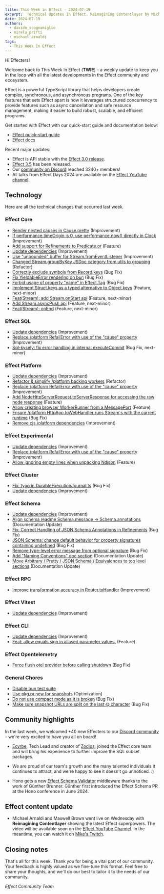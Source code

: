 ```yaml
---
title: This Week in Effect - 2024-07-19
excerpt:  Technical Updates in Effect. Reimagining Contentlayer by Michael Arnaldi and Maxwell Brown.
date: 2024-07-19
authors:
  - davide_scognamiglio
  - mirela_prifti
  - michael_arnaldi
tags:
  - This Week In Effect
---
```



Hi Effecters!

Welcome back to This Week In Effect (**TWIE**) – a weekly update to keep you in the loop with all the latest developments in the Effect community and ecosystem.

Effect is a powerful TypeScript library that helps developers create complex, synchronous, and asynchronous programs. One of the key features that sets Effect apart is how it leverages structured concurrency to provide features such as async cancellation and safe resource management, making it easier to build robust, scalable, and efficient programs.

Get started with Effect with our quick-start guide and documentation below:

- [Effect quick-start guide](/docs/quickstart)
- [Effect docs](/docs/introduction)

Recent major updates:

- Effect is API stable with the [Effect 3.0 release](https://effect.website/blog/effect-3.0).
- [Effect 3.5](https://effect.website/blog/effect-3.5) has been released.
- Our [community on Discord](https://discord.gg/effect-ts) reached 3240+ members!
- All talks from Effect Days 2024 are available on the [Effect YouTube channel](https://www.youtube.com/@effect-ts).

## Technology

Here are all the technical changes that occurred last week.

### Effect Core
+ [Render nested causes in Cause.pretty](https://github.com/Effect-TS/effect/pull/3246) (Improvement)
+ [If performance.timeOrigin is 0, use performance.now() directly in Clock](https://github.com/Effect-TS/effect/pull/3247) (Improvement)
+ [Add support for Refinements to Predicate.or](https://github.com/Effect-TS/effect/pull/3250) (Feature)
+ [Update dependencies](https://github.com/Effect-TS/effect/pull/3253) (Improvement)
+ [Use "unbounded" buffer for Stream.fromEventListener](https://github.com/Effect-TS/effect/pull/3266) (Improvement)
+ [Changed Stream.groupByKey JSDoc category from utils to grouping](https://github.com/Effect-TS/effect/pull/3289) (Refactor)
+ [Correctly exclude symbols from Record.keys](https://github.com/Effect-TS/effect/pull/3294) (Bug Fix)
+ [Fix YieldableError rendering on bun](https://github.com/Effect-TS/effect/pull/3295) (Bug Fix)
+ [Forbid usage of property "name" in Effect.Tag](https://github.com/Effect-TS/effect/pull/3288) (Bug Fix)
+ [Implement Struct.keys as a typed alternative to Object.keys](https://github.com/Effect-TS/effect/pull/3282) (Feature, next-minor)
+ [Feat(Stream): add Stream.onStart api](https://github.com/Effect-TS/effect/pull/3302) (Feature, next-minor)
+ [Add Stream.asyncPush api](https://github.com/Effect-TS/effect/pull/3277) (Feature, next-minor)
+ [Feat(Stream): onEnd](https://github.com/Effect-TS/effect/pull/3303) (Feature, next-minor)

### Effect SQL
+ [Update dependencies](https://github.com/Effect-TS/effect/pull/3253) (Improvement)
+ [Replace /platform RefailError with use of the "cause" property](https://github.com/Effect-TS/effect/pull/3260) (Improvement)
+ [Sql-kysely: fix error handling in internal executeCommit](https://github.com/Effect-TS/effect/pull/3271) (Bug Fix, next-minor)

### Effect Platform
+ [Update dependencies](https://github.com/Effect-TS/effect/pull/3253) (Improvement)
+ [Refactor & simplify /platform backing workers](https://github.com/Effect-TS/effect/pull/3255) (Refactor)
+ [Replace /platform RefailError with use of the "cause" property](https://github.com/Effect-TS/effect/pull/3260) (Improvement)
+ [Add NodeHttpServerRequest.toServerResponse for accessing the raw node response](https://github.com/Effect-TS/effect/pull/3265) (Feature)
+ [Allow creating browser WorkerRunner from a MessagePort](https://github.com/Effect-TS/effect/pull/3263) (Feature)
+ [Ensure /platform HttpApp.toWebHandler runs Stream's with the current runtime](https://github.com/Effect-TS/effect/pull/3278) (Bug Fix)
+ [Remove cjs /platform dependencies](https://github.com/Effect-TS/effect/pull/3281) (Improvement)

### Effect Experimental
+ [Update dependencies](https://github.com/Effect-TS/effect/pull/3253) (Improvement)
+ [Replace /platform RefailError with use of the "cause" property](https://github.com/Effect-TS/effect/pull/3260) (Improvement)
+ [Allow ignoring empty lines when unpacking Ndjson](https://github.com/Effect-TS/effect/pull/3259) (Feature)

### Effect Cluster
+ [Fix: typo in DurableExecutionJournal.ts](https://github.com/Effect-TS/effect/pull/3174) (Bug Fix)
+ [Update dependencies](https://github.com/Effect-TS/effect/pull/3253) (Improvement)

### Effect Schema
+ [Update dependencies](https://github.com/Effect-TS/effect/pull/3253) (Improvement)
+ [Align schema readme Schema.message -> Schema.annotations](https://github.com/Effect-TS/effect/pull/3261) (Documentation Update)
+ [Fix: Correct Handling of JSON Schema Annotations in Refinements](https://github.com/Effect-TS/effect/pull/3284) (Bug Fix)
+ [JSON Schema: change default behavior for property signatures containing undefined](https://github.com/Effect-TS/effect/pull/3287) (Bug Fix)
+ [Remove type-level error message from optional signature](https://github.com/Effect-TS/effect/pull/3291) (Bug Fix)
+ [Add "Naming Conventions" doc section](https://github.com/Effect-TS/effect/pull/3298) (Documentation Update)
+ [Move Arbitrary / Pretty / JSON Schema / Equivalences to top level sections](https://github.com/Effect-TS/effect/pull/3300) (Documentation Update)

### Effect RPC
+ [Improve transformation accuracy in Router.toHandler](https://github.com/Effect-TS/effect/pull/3251) (Improvement)

### Effect Vitest
+ [Update dependencies](https://github.com/Effect-TS/effect/pull/3253) (Improvement)

### Effect CLI
+ [Update dependencies](https://github.com/Effect-TS/effect/pull/3253) (Improvement)
+ [Feat: allow equals sign in aliased parameter values.](https://github.com/Effect-TS/effect/pull/2755) (Feature)

### Effect Opentelemetry
+ [Force flush otel provider before calling shutdown](https://github.com/Effect-TS/effect/pull/3254) (Bug Fix)

### General Chores
+ [Disable bun test suite](https://github.com/Effect-TS/effect/pull/3264)
+ [Use pkg.pr.new for snapshots](https://github.com/Effect-TS/effect/pull/3269) (Optimization)
+ [Do not use compact mode as it is broken](https://github.com/Effect-TS/effect/pull/3273) (Bug Fix)
+ [Make sure snapshot URLs are split on the last @ character](https://github.com/Effect-TS/effect/pull/3274) (Bug Fix)

## Community highlights

In the last week, we welcomed +40 new Effecters to our [Discord community](https://discord.gg/effect-ts) - we're very excited to have you all on board!

+ [Ecyrbe](https://x.com/ecyrbedev), Tech Lead and creator of [Zodios](https://www.zodios.org), joined the Effect core team and will bring his experience to further improve the SQL subset packages.
<Tweet id="1812428828305727774" />

+ We are proud of our team's growth and the many talented individuals it continues to attract, and we're happy to see it doesn't go unnoticed. :)
<Tweet id="1812468384388325400" />

+ Hono gets a new [Effect Schema Validator](https://github.com/honojs/middleware/tree/main/packages/effect-validator) middleware thanks to the work of Günther Brunner. Günther first introduced the Effect Schema PR at the Hono conference in June 2024.
<Tweet id="1813170312181391402" />

## Effect content update

+ Michael Arnaldi and Maxwell Brown went live on Wednesday with **Reimagining Contentlayer** showing the latest Effect superpowers. The video will be available soon on the [Effect YouTube Channel](https://www.youtube.com/@effect-ts). In the meantime, you can watch it on [Mike's Twitch](https://www.twitch.tv/videos/2200003412).
<Tweet id="1813577116807840012" />

## Closing notes

That's all for this week. Thank you for being a vital part of our community. Your feedback is highly valued as we fine-tune this format. Feel free to share your thoughts, and we'll do our best to tailor it to the needs of our community.

_Effect Community Team_
